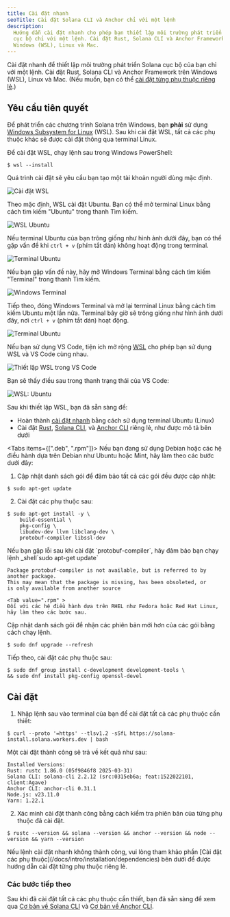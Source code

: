 ```yaml
---
title: Cài đặt nhanh
seoTitle: Cài đặt Solana CLI và Anchor chỉ với một lệnh
description:
  Hướng dẫn cài đặt nhanh cho phép bạn thiết lập môi trường phát triển Solana
  cục bộ chỉ với một lệnh. Cài đặt Rust, Solana CLI và Anchor Framework trên
  Windows (WSL), Linux và Mac.
---
```


Cài đặt nhanh để thiết lập môi trường phát triển Solana cục bộ của bạn chỉ với
một lệnh. Cài đặt Rust, Solana CLI và Anchor Framework trên Windows (WSL), Linux
và Mac. (Nếu muốn, bạn có thể
[cài đặt từng phụ thuộc riêng lẻ](/docs/intro/installation/dependencies).)

## Yêu cầu tiên quyết

<Accordions>
<Accordion title="Windows">

Để phát triển các chương trình Solana trên Windows, bạn **phải** sử dụng
[Windows Subsystem for Linux](https://learn.microsoft.com/en-us/windows/wsl/install)
(WSL). Sau khi cài đặt WSL, tất cả các phụ thuộc khác sẽ được cài đặt thông qua
terminal Linux.

Để cài đặt WSL, chạy lệnh sau trong Windows PowerShell:

```terminal
$ wsl --install
```

Quá trình cài đặt sẽ yêu cầu bạn tạo một tài khoản người dùng mặc định.

![Cài đặt WSL](/assets/docs/intro/installation/wsl-install.png)

Theo mặc định, WSL cài đặt Ubuntu. Bạn có thể mở terminal Linux bằng cách tìm
kiếm "Ubuntu" trong thanh Tìm kiếm.

![WSL Ubuntu](/assets/docs/intro/installation/wsl-ubuntu-search.png)

Nếu terminal Ubuntu của bạn trông giống như hình ảnh dưới đây, bạn có thể gặp
vấn đề khi `ctrl + v` (phím tắt dán) không hoạt động trong terminal.

![Terminal Ubuntu](/assets/docs/intro/installation/wsl-ubuntu-terminal-1.png)

Nếu bạn gặp vấn đề này, hãy mở Windows Terminal bằng cách tìm kiếm "Terminal"
trong thanh Tìm kiếm.

![Windows Terminal](/assets/docs/intro/installation/wsl-windows-terminal.png)

Tiếp theo, đóng Windows Terminal và mở lại terminal Linux bằng cách tìm kiếm
Ubuntu một lần nữa. Terminal bây giờ sẽ trông giống như hình ảnh dưới đây, nơi
`ctrl + v` (phím tắt dán) hoạt động.

![Terminal Ubuntu](/assets/docs/intro/installation/wsl-ubuntu-terminal-2.png)

Nếu bạn sử dụng VS Code, tiện ích mở rộng
[WSL](https://code.visualstudio.com/docs/remote/wsl-tutorial) cho phép bạn sử
dụng WSL và VS Code cùng nhau.

![Thiết lập WSL trong VS Code](/assets/docs/intro/installation/wsl-vscode.png)

Bạn sẽ thấy điều sau trong thanh trạng thái của VS Code:

![WSL: Ubuntu](/assets/docs/intro/installation/wsl-vscode-ubuntu.png)

Sau khi thiết lập WSL, bạn đã sẵn sàng để:

- Hoàn thành [cài đặt nhanh](#installation) bằng cách sử dụng terminal Ubuntu
  (Linux)
- Cài đặt [Rust](/docs/intro/installation/dependencies#install-rust),
  [Solana CLI](/docs/intro/installation/dependencies#install-solana-cli), và
  [Anchor CLI](/docs/intro/installation/dependencies#install-anchor-cli) riêng
  lẻ, như được mô tả bên dưới

</Accordion>
<Accordion title="Linux">

<Tabs items={[".deb", ".rpm"]}>
<Tab value=".deb" >
Nếu bạn đang sử dụng Debian hoặc các hệ điều hành dựa trên Debian như Ubuntu hoặc Mint, hãy làm theo các bước dưới đây:

1. Cập nhật danh sách gói để đảm bảo tất cả các gói đều được cập nhật:

```terminal
$ sudo apt-get update
```

2. Cài đặt các phụ thuộc sau:

```terminal
$ sudo apt-get install -y \
    build-essential \
    pkg-config \
    libudev-dev llvm libclang-dev \
    protobuf-compiler libssl-dev
```

<Callout>
Nếu bạn gặp lỗi sau khi cài đặt `protobuf-compiler`, hãy
đảm bảo bạn chạy lệnh _shell`sudo apt-get update`

```
Package protobuf-compiler is not available, but is referred to by another package.
This may mean that the package is missing, has been obsoleted, or
is only available from another source
```

</Callout>

  </Tab>

    <Tab value=".rpm" >
    Đối với các hệ điều hành dựa trên RHEL như Fedora hoặc Red Hat Linux, hãy làm theo các bước sau.

Cập nhật danh sách gói để nhận các phiên bản mới hơn của các gói bằng cách chạy
lệnh.

```terminal
$ sudo dnf upgrade --refresh
```

Tiếp theo, cài đặt các phụ thuộc sau:

```terminal
$ sudo dnf group install c-development development-tools \
&& sudo dnf install pkg-config openssl-devel
```

  </Tab>
</Tabs>

</Accordion>
</Accordions>

## Cài đặt

1. Nhập lệnh sau vào terminal của bạn để cài đặt tất cả các phụ thuộc cần thiết:

```terminal
$ curl --proto '=https' --tlsv1.2 -sSfL https://solana-install.solana.workers.dev | bash
```

Một cài đặt thành công sẽ trả về kết quả như sau:

```
Installed Versions:
Rust: rustc 1.86.0 (05f9846f8 2025-03-31)
Solana CLI: solana-cli 2.2.12 (src:0315eb6a; feat:1522022101, client:Agave)
Anchor CLI: anchor-cli 0.31.1
Node.js: v23.11.0
Yarn: 1.22.1
```

2. Xác minh cài đặt thành công bằng cách kiểm tra phiên bản của từng phụ thuộc
   đã cài đặt.

```terminal
$ rustc --version && solana --version && anchor --version && node --version && yarn --version
```

<Callout>
  Nếu lệnh cài đặt nhanh không thành công, vui lòng tham khảo phần [Cài đặt các
  phụ thuộc](/docs/intro/installation/dependencies) bên dưới để được hướng dẫn
  cài đặt từng phụ thuộc riêng lẻ.
</Callout>

### Các bước tiếp theo

Sau khi đã cài đặt tất cả các phụ thuộc cần thiết, bạn đã sẵn sàng để xem qua
[Cơ bản về Solana CLI](/docs/intro/installation/solana-cli-basics) và
[Cơ bản về Anchor CLI](/docs/intro/installation/anchor-cli-basics).
